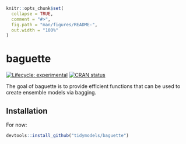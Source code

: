 ```r
knitr::opts_chunk$set(
  collapse = TRUE,
  comment = "#>",
  fig.path = "man/figures/README-",
  out.width = "100%"
)
```
# baguette

<!-- badges: start -->
[![Lifecycle: experimental](https://img.shields.io/badge/lifecycle-experimental-orange.svg)](https://www.tidyverse.org/lifecycle/#experimental)
[![CRAN status](https://www.r-pkg.org/badges/version/baguette)](https://cran.r-project.org/package=baguette)
<!-- badges: end -->

The goal of baguette is to provide efficient functions that can be used to create ensemble models via bagging. 

## Installation

For now:

``` r
devtools::install_github("tidymodels/baguette")
```

